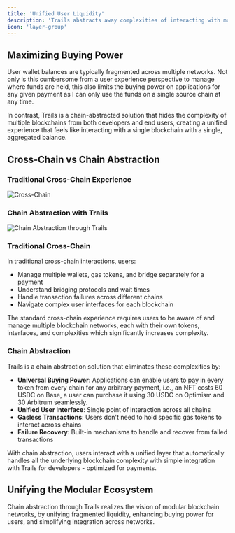 ```yaml
---
title: 'Unified User Liquidity'
description: 'Trails abstracts away complexities of interacting with multiple blockchain networks as well as aggregating balances from these chains for universal buying power.'
icon: 'layer-group'
---
```



## Maximizing Buying Power

User wallet balances are typically fragmented across multiple networks. Not only is this cumbersome from a user experience perspective to manage where funds are held, this also limits the buying power on applications for any given payment as I can only use the funds on a single source chain at any time.

In contrast, Trails is a chain-abstracted solution that hides the complexity of multiple blockchains from both developers and end users, creating a unified experience that feels like interacting with a single blockchain with a single, aggregated balance.

## Cross-Chain vs Chain Abstraction

<div style={{display: 'flex', gap: '20px', margin: '20px 0'}}>
  <div style={{flex: 1}}>
    <h3>Traditional Cross-Chain Experience</h3>
    <img src="/images/standard-cross-experience.png" alt="Cross-Chain" style={{width: '100%', borderRadius: '8px'}} />
  </div>
  <div style={{flex: 1}}>
    <h3>Chain Abstraction with Trails</h3>
    <img src="/images/chain-abstraction.png" alt="Chain Abstraction through Trails" style={{width: '100%', borderRadius: '8px'}} />
  </div>
</div>

### Traditional Cross-Chain

In traditional cross-chain interactions, users:

- Manage multiple wallets, gas tokens, and bridge separately for a payment
- Understand bridging protocols and wait times
- Handle transaction failures across different chains
- Navigate complex user interfaces for each blockchain

The standard cross-chain experience requires users to be aware of and manage multiple blockchain networks, each with their own tokens, interfaces, and complexities which significantly increases complexity.

### Chain Abstraction

Trails is a chain abstraction solution that eliminates these complexities by:

- **Universal Buying Power**: Applications can enable users to pay in every token from every chain for any arbitrary payment, i.e., an NFT costs 60 USDC on Base, a user can purchase it using 30 USDC on Optimism and 30 Arbitrum seamlessly.
- **Unified User Interface**: Single point of interaction across all chains
- **Gasless Transactions**: Users don't need to hold specific gas tokens to interact across chains
- **Failure Recovery**: Built-in mechanisms to handle and recover from failed transactions

With chain abstraction, users interact with a unified layer that automatically handles all the underlying blockchain complexity with simple integration with Trails for developers - optimized for payments.


## Unifying the Modular Ecosystem

Chain abstraction through Trails realizes the vision of modular blockchain networks, by unifying fragmented liquidity, enhancing buying power for users, and simplifying integration across networks.

